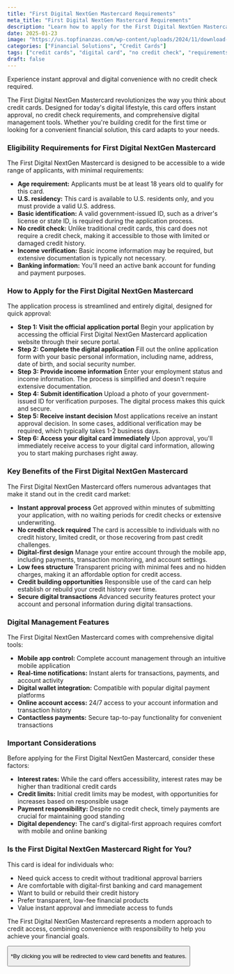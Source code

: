 ```yaml
---
title: "First Digital NextGen Mastercard Requirements"
meta_title: "First Digital NextGen Mastercard Requirements"
description: "Learn how to apply for the First Digital NextGen Mastercard. Discover eligibility requirements, application steps, and benefits."
date: 2025-01-23
image: "https://us.topfinanzas.com/wp-content/uploads/2024/11/download-13-1024x536.webp"
categories: ["Financial Solutions", "Credit Cards"]
tags: ["credit cards", "digital card", "no credit check", "requirements"]
draft: false
---
```


Experience instant approval and digital convenience with no credit check required.

The First Digital NextGen Mastercard revolutionizes the way you think about credit cards. Designed for today's digital lifestyle, this card offers instant approval, no credit check requirements, and comprehensive digital management tools. Whether you're building credit for the first time or looking for a convenient financial solution, this card adapts to your needs.

### Eligibility Requirements for First Digital NextGen Mastercard

The First Digital NextGen Mastercard is designed to be accessible to a wide range of applicants, with minimal requirements:

* **Age requirement:** Applicants must be at least 18 years old to qualify for this card.
* **U.S. residency:** This card is available to U.S. residents only, and you must provide a valid U.S. address.
* **Basic identification:** A valid government-issued ID, such as a driver's license or state ID, is required during the application process.
* **No credit check:** Unlike traditional credit cards, this card does not require a credit check, making it accessible to those with limited or damaged credit history.
* **Income verification:** Basic income information may be required, but extensive documentation is typically not necessary.
* **Banking information:** You'll need an active bank account for funding and payment purposes.

### How to Apply for the First Digital NextGen Mastercard

The application process is streamlined and entirely digital, designed for quick approval:

* **Step 1: Visit the official application portal**
    Begin your application by accessing the official First Digital NextGen Mastercard application website through their secure portal.
* **Step 2: Complete the digital application**
    Fill out the online application form with your basic personal information, including name, address, date of birth, and social security number.
* **Step 3: Provide income information**
    Enter your employment status and income information. The process is simplified and doesn't require extensive documentation.
* **Step 4: Submit identification**
    Upload a photo of your government-issued ID for verification purposes. The digital process makes this quick and secure.
* **Step 5: Receive instant decision**
    Most applications receive an instant approval decision. In some cases, additional verification may be required, which typically takes 1-2 business days.
* **Step 6: Access your digital card immediately**
    Upon approval, you'll immediately receive access to your digital card information, allowing you to start making purchases right away.

### Key Benefits of the First Digital NextGen Mastercard

The First Digital NextGen Mastercard offers numerous advantages that make it stand out in the credit card market:

* **Instant approval process**
    Get approved within minutes of submitting your application, with no waiting periods for credit checks or extensive underwriting.
* **No credit check required**
    The card is accessible to individuals with no credit history, limited credit, or those recovering from past credit challenges.
* **Digital-first design**
    Manage your entire account through the mobile app, including payments, transaction monitoring, and account settings.
* **Low fees structure**
    Transparent pricing with minimal fees and no hidden charges, making it an affordable option for credit access.
* **Credit building opportunities**
    Responsible use of the card can help establish or rebuild your credit history over time.
* **Secure digital transactions**
    Advanced security features protect your account and personal information during digital transactions.

### Digital Management Features

The First Digital NextGen Mastercard comes with comprehensive digital tools:

* **Mobile app control:** Complete account management through an intuitive mobile application
* **Real-time notifications:** Instant alerts for transactions, payments, and account activity
* **Digital wallet integration:** Compatible with popular digital payment platforms
* **Online account access:** 24/7 access to your account information and transaction history
* **Contactless payments:** Secure tap-to-pay functionality for convenient transactions

### Important Considerations

Before applying for the First Digital NextGen Mastercard, consider these factors:

* **Interest rates:** While the card offers accessibility, interest rates may be higher than traditional credit cards
* **Credit limits:** Initial credit limits may be modest, with opportunities for increases based on responsible usage
* **Payment responsibility:** Despite no credit check, timely payments are crucial for maintaining good standing
* **Digital dependency:** The card's digital-first approach requires comfort with mobile and online banking

### Is the First Digital NextGen Mastercard Right for You?

This card is ideal for individuals who:

* Need quick access to credit without traditional approval barriers
* Are comfortable with digital-first banking and card management
* Want to build or rebuild their credit history
* Prefer transparent, low-fee financial products
* Value instant approval and immediate access to funds

The First Digital NextGen Mastercard represents a modern approach to credit access, combining convenience with responsibility to help you achieve your financial goals.

<Button label="See Benefits" link="https://www.firstdigitalcard.com/"  color="#333333" />

<p class="text-sm mt-2">*By clicking you will be redirected to view card benefits and features.</p>
